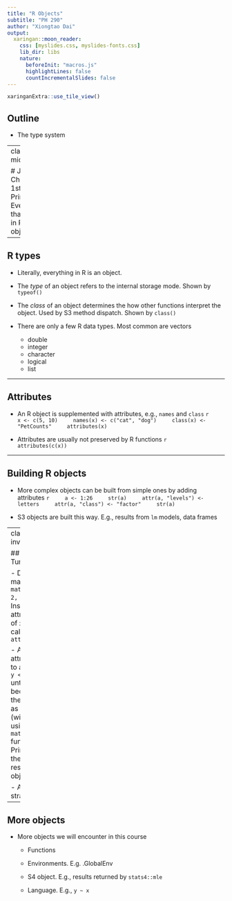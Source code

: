 ```yaml
---
title: "R Objects"
subtitle: "PH 290"
author: "Xiongtao Dai"
output:
  xaringan::moon_reader:
    css: [myslides.css, myslides-fonts.css]
    lib_dir: libs
    nature:
      beforeInit: "macros.js"
      highlightLines: false
      countIncrementalSlides: false
---
```


```r
xaringanExtra::use_tile_view()
```


## Outline

- The type system

---
class: middle

# John Chamber's 1st Principle: Everything that exists in R is an object

---

## R types

- Literally, everything in R is an object. 

- The *type* of an object refers to the internal storage mode. Shown by `typeof()`

- The *class* of an object determines the how other functions interpret the object. Used by S3 method dispatch. Shown by `class()`

- There are only a few R data types. Most common are vectors
    - double
    - integer
    - character
    - logical
    - list

---

## Attributes

- An R object is supplemented with attributes, e.g., `names` and `class`
    ```r
    x <- c(5, 10)
    names(x) <- c("cat", "dog")
    class(x) <- "PetCounts"
    attributes(x)
    ```

- Attributes are usually not preserved by R functions
    ```r
    attributes(c(x))
    ```

---

## Building R objects

- More complex objects can be built from simple ones by adding attributes
    ```r
    a <- 1:26
    str(a)
    attr(a, "levels") <- letters
    attr(a, "class") <- "factor"
    str(a)
    ```


- S3 objects are built this way. E.g., results from `lm` models, data frames

---
class: inverse

## Your Turn

- Define a matrix `x <- matrix(1:6, 2, 3)`. Inspect the attributes of `x` by calling `attribute`

- Add attributes to a vector `y <- 1:6` until it becomes the same as `x` (without using the `matrix` function). Print out the resulting object

- Anything strange?

---
## More objects

- More objects we will encounter in this course

    - Functions
    
    - Environments. E.g. .GlobalEnv
    
    - S4 object. E.g., results returned by `stats4::mle`
    
    - Language. E.g., `y ~ x`
	

